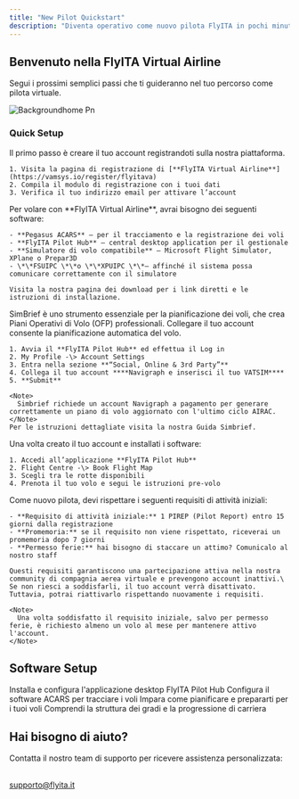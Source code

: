 ```yaml
---
title: "New Pilot Quickstart"
description: "Diventa operativo come nuovo pilota FlyITA in pochi minuti"
---
```


## Benvenuto nella FlyITA Virtual Airline

Segui i prossimi semplici passi che ti guideranno nel tuo percorso come pilota virtuale.

![Backgroundhome Pn](/images/backgroundhome.png)

### Quick Setup

<AccordionGroup>
  <Accordion title="1. Crea il tuo account" icon="user-check">
    Il primo passo è creare il tuo account registrandoti sulla nostra piattaforma.

    1. Visita la pagina di registrazione di [**FlyITA Virtual Airline**](https://vamsys.io/register/flyitava)
    2. Compila il modulo di registrazione con i tuoi dati
    3. Verifica il tuo indirizzo email per attivare l’account
  </Accordion>
  <Accordion title="2. Scarica i software necessari" icon="download">
    Per volare con **FlyITA Virtual Airline**, avrai bisogno dei seguenti software:

    - **Pegasus ACARS** – per il tracciamento e la registrazione dei voli
    - **FlyITA Pilot Hub** – central desktop application per il gestionale
    - **Simulatore di volo compatibile** – Microsoft Flight Simulator, XPlane o Prepar3D
    - \*\*FSUIPC \*\*o \*\*XPUIPC \*\*– affinché il sistema possa comunicare correttamente con il simulatore

    Visita la nostra pagina dei download per i link diretti e le istruzioni di installazione.
  </Accordion>
  <Accordion title="3. Collega il tuo account SimBrief" icon="link">
    SimBrief è uno strumento essenziale per la pianificazione dei voli, che crea Piani Operativi di Volo (OFP) professionali. Collegare il tuo account consente la pianificazione automatica del volo.

    1. Avvia il **FlyITA Pilot Hub** ed effettua il Log in
    2. My Profile -\> Account Settings
    3. Entra nella sezione **“Social, Online & 3rd Party”**
    4. Collega il tuo account ****Navigraph e inserisci il tuo VATSIM****
    5. **Submit**

    <Note>
      Simbrief richiede un account Navigraph a pagamento per generare correttamente un piano di volo aggiornato con l'ultimo ciclo AIRAC.
    </Note>
    Per le istruzioni dettagliate visita la nostra Guida Simbrief.
  </Accordion>
  <Accordion title="4. Effettua il tuo primo volo" icon="plane">
    Una volta creato il tuo account e installati i software:

    1. Accedi all’applicazione **FlyITA Pilot Hub**
    2. Flight Centre -\> Book Flight Map
    3. Scegli tra le rotte disponibili
    4. Prenota il tuo volo e segui le istruzioni pre-volo
  </Accordion>
  <Accordion title="5. Requisiti d'inizio attività" icon="clock">
    Come nuovo pilota, devi rispettare i seguenti requisiti di attività iniziali:

    - **Requisito di attività iniziale:** 1 PIREP (Pilot Report) entro 15 giorni dalla registrazione
    - **Promemoria:** se il requisito non viene rispettato, riceverai un promemoria dopo 7 giorni
    - **Permesso ferie:** hai bisogno di staccare un attimo? Comunicalo al nostro staff

    Questi requisiti garantiscono una partecipazione attiva nella nostra community di compagnia aerea virtuale e prevengono account inattivi.\
    Se non riesci a soddisfarli, il tuo account verrà disattivato. Tuttavia, potrai riattivarlo rispettando nuovamente i requisiti.

    <Note>
      Una volta soddisfatto il requisito iniziale, salvo per permesso ferie, è richiesto almeno un volo al mese per mantenere attivo l'account.
    </Note>
  </Accordion>
</AccordionGroup>

## Software Setup

<CardGroup cols={2}>
  <Card title="FlyITA Pilot Hub Setup" icon="display" href="/essentials/markdown">
    Installa e configura l'applicazione desktop FlyITA Pilot Hub
  </Card>
  <Card title="Guida al Software ACARS" icon="location-dot" href="/essentials/settings">
    Configura il software ACARS per tracciare i voli
  </Card>
  <Card title="Flight Booking" icon="calendar" href="/essentials/code">
    Impara come pianificare e prepararti per i tuoi voli
  </Card>
  <Card title="Pilot Rank & Carriera" icon="ranking-star" href="/api-reference/introduction">
    Comprendi la struttura dei gradi e la progressione di carriera
  </Card>
</CardGroup>

## Hai bisogno di aiuto?

<Card title="Email Support" icon="envelope">
  Contatta il nostro team di supporto per ricevere assistenza personalizzata:

  \
  [supporto@flyita.it](mailto:supporto@flyita.it)
</Card>